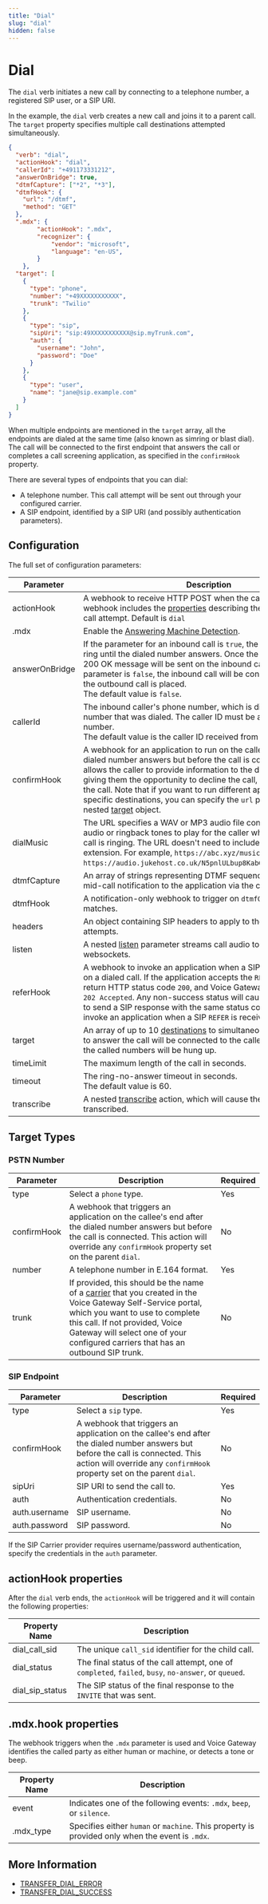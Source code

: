 ```yaml
---
title: "Dial"
slug: "dial"
hidden: false
---
```


# Dial

The `dial` verb initiates a new call by connecting to a telephone number, a registered SIP user, or a SIP URI.

In the example, the `dial` verb creates a new call and joins it to a parent call. The `target` property specifies multiple call destinations attempted simultaneously.

```json
{
  "verb": "dial",
  "actionHook": "dial",
  "callerId": "+491173331212",
  "answerOnBridge": true,
  "dtmfCapture": ["*2", "*3"],
  "dtmfHook": {
    "url": "/dtmf",
    "method": "GET"
  },
  ".mdx": {
        "actionHook": ".mdx",
        "recognizer": {
            "vendor": "microsoft",
            "language": "en-US",
        }
    },
  "target": [
    {
      "type": "phone",
      "number": "+49XXXXXXXXXXX",
      "trunk": "Twilio"
    },
    {
      "type": "sip",
      "sipUri": "sip:49XXXXXXXXXXX@sip.myTrunk.com",
      "auth": {
        "username": "John",
        "password": "Doe"
      }
    },
    {
      "type": "user",
      "name": "jane@sip.example.com"
    }
  ]
}
```

When multiple endpoints are mentioned in the `target` array, all the endpoints are dialed at the same time (also known as simring or blast dial). The call will be connected to the first endpoint that answers the call or completes a call screening application, as specified in the `confirmHook` property.

There are several types of endpoints that you can dial:

- A telephone number. This call attempt will be sent out through your configured carrier.
- A SIP endpoint, identified by a SIP URI (and possibly authentication parameters).

## Configuration

The full set of configuration parameters:

| Parameter      | Description                                                                                                                                                                                                                                                                                                                                                                                                                                | Required |
|----------------|--------------------------------------------------------------------------------------------------------------------------------------------------------------------------------------------------------------------------------------------------------------------------------------------------------------------------------------------------------------------------------------------------------------------------------------------|----------|
| actionHook     | A webhook to receive HTTP POST when the call ends. The webhook includes the [properties](#actionhook-properties) describing the outcome of the call attempt. Default is `dial`                                                                                                                                                                                                                                                             | No       |
| .mdx            | Enable the [Answering Machine Detection](.mdx.mdx).                                                                                                                                                                                                                                                                                                                                                                                          | No       |
| answerOnBridge | If the parameter for an inbound call is `true`, the call will continue to ring until the dialed number answers. Once the call is answered, a 200 OK message will be sent on the inbound call. However, if this parameter is `false`, the inbound call will be connected as soon as the outbound call is placed.<br />The default value is `false`.                                                                                           | No       |
| callerId       | The inbound caller's phone number, which is displayed to the number that was dialed. The caller ID must be a valid E.164 number.<br />The default value is the caller ID received from the inbound call.                                                                                                                                                                                                                                     | No       |
| confirmHook    | A webhook for an application to run on the callee's end after the dialed number answers but before the call is connected. This allows the caller to provide information to the dialed number, giving them the opportunity to decline the call, before they answer the call. Note that if you want to run different applications on specific destinations, you can specify the `url` property on the nested [target](#target-types) object. | No       |
| dialMusic      | The URL specifies a WAV or MP3 audio file containing custom audio or ringback tones to play for the caller while the outbound call is ringing. The URL doesn't need to include the `.mp3` or `.wav` extension. For example, `https://abc.xyz/music.mp3` or `https://audio.jukehost.co.uk/N5pnlULbup8KabGRE7dsGwHTeIZAwWdr`.                                                                                                                | No       |
| dtmfCapture    | An array of strings representing DTMF sequences that trigger a mid-call notification to the application via the configured `dtmfHook`.                                                                                                                                                                                                                                                                                                     | No       |
| dtmfHook       | A notification-only webhook to trigger on `dtmfCapture` entry matches.                                                                                                                                                                                                                                                                                                                                                                     | No       |
| headers        | An object containing SIP headers to apply to the outbound call attempts.                                                                                                                                                                                                                                                                                                                                                                   | No       |
| listen         | A nested [listen](listen.mdx) parameter streams call audio to a remote server via websockets.                                                                                                                                                                                                                                                                                                                                               | No       |
| referHook      | A webhook to invoke an application when a SIP `REFER` is received on a dialed call. If the application accepts the `REFER`, it should return HTTP status code `200`, and Voice Gateway will send a SIP `202 Accepted`. Any non-success status will cause Voice Gateway to send a SIP response with the same status code. a webhook to invoke an application when a SIP `REFER` is received on a dialed call.                               | No       |
| target         | An array of up to 10 [destinations](#target-types) to simultaneously dial. The entity to answer the call will be connected to the caller and the rest of the called numbers will be hung up.                                                                                                                                                                                                                                               | Yes      |
| timeLimit      | The maximum length of the call in seconds.                                                                                                                                                                                                                                                                                                                                                                                                 | No       |
| timeout        | The ring-no-answer timeout in seconds.<br /> The default value is 60.                                                                                                                                                                                                                                                                                                                                                                        | No       |
| transcribe     | A nested [transcribe](transcribe.mdx) action, which will cause the call to be transcribed.                                                                                                                                                                                                                                                                                                                                                  | No       |

## Target Types

### PSTN Number

| Parameter   | Description                                                                                                                                                                                                                                                                                      | Required |
|-------------|--------------------------------------------------------------------------------------------------------------------------------------------------------------------------------------------------------------------------------------------------------------------------------------------------|----------|
| type        | Select a `phone` type.                                                                                                                                                                                                                                                                           | Yes      |
| confirmHook | A webhook that triggers an application on the callee's end after the dialed number answers but before the call is connected. This action will override any `confirmHook` property set on the parent `dial`.                                                                                      | No       |
| number      | A telephone number in E.164 format.                                                                                                                                                                                                                                                              | Yes      |
| trunk       | If provided, this should be the name of a [carrier](../../webapp/carriers.mdx) that you created in the Voice Gateway Self-Service portal, which you want to use to complete this call. If not provided, Voice Gateway will select one of your configured carriers that has an outbound SIP trunk. | No       |

### SIP Endpoint

| Parameter     | Description                                                                                                                                                                                                 | Required |
|---------------|-------------------------------------------------------------------------------------------------------------------------------------------------------------------------------------------------------------|----------|
| type          | Select a `sip` type.                                                                                                                                                                                        | Yes      |
| confirmHook   | A webhook that triggers an application on the callee's end after the dialed number answers but before the call is connected. This action will override any `confirmHook` property set on the parent `dial`. | No       |
| sipUri        | SIP URI to send the call to.                                                                                                                                                                                | Yes      |
| auth          | Authentication credentials.                                                                                                                                                                                 | No       |
| auth.username | SIP username.                                                                                                                                                                                               | No       |
| auth.password | SIP password.                                                                                                                                                                                               | No       |

If the SIP Carrier provider requires username/password authentication, specify the credentials in the `auth` parameter.

## actionHook properties

After the `dial` verb ends, the `actionHook` will be triggered and it will contain the following properties:

| Property Name   | Description                                                                                           |
|-----------------|-------------------------------------------------------------------------------------------------------|
| dial_call_sid   | The unique `call_sid` identifier for the child call.                                                  |
| dial_status     | The final status of the call attempt, one of `completed`, `failed`, `busy`, `no-answer`, or `queued`. |
| dial_sip_status | The SIP status of the final response to the `INVITE` that was sent.                                   |

## .mdx.hook properties

The webhook triggers when the `.mdx` parameter is used and Voice Gateway identifies the called party as either human or machine, or detects a tone or beep.

| Property Name | Description                                                                                    |
|---------------|------------------------------------------------------------------------------------------------|
| event         | Indicates one of the following events: `.mdx`, `beep`, or `silence`.                            |
| .mdx_type      | Specifies either `human` or `machine`. This property is provided only when the event is `.mdx`. |

## More Information

- [TRANSFER_DIAL_ERROR](../events/TRANSFER_DIAL_ERROR.mdx)
- [TRANSFER_DIAL_SUCCESS](../events/TRANSFER_DIAL_SUCCESS.mdx)
